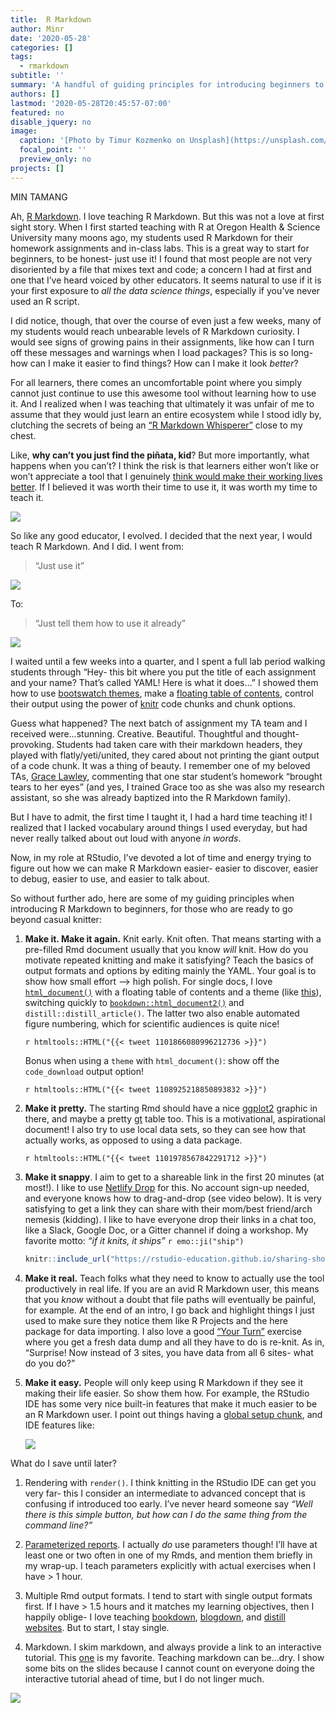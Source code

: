 ```yaml
---
title:  R Markdown
author: Minr
date: '2020-05-28'
categories: []
tags:
  - rmarkdown
subtitle: ''
summary: 'A handful of guiding principles for introducing beginners to the R Markdown family of packages.'
authors: []
lastmod: '2020-05-28T20:45:57-07:00'
featured: no
disable_jquery: no
image:
  caption: '[Photo by Timur Kozmenko on Unsplash](https://unsplash.com/photos/7gGvtQ8U4BU)'
  focal_point: ''
  preview_only: no
projects: []
---
```


MIN TAMANG

Ah, [R Markdown](https://rmarkdown.rstudio.com/). I love teaching R Markdown. But this was not a love at first sight story. When I first started teaching with R at Oregon Health & Science University many moons ago, my students used R Markdown for their homework assignments and in-class labs. This is a great way to start for beginners, to be honest- just use it! I found that most people are not very disoriented by a file that mixes text and code; a concern I had at first and one that I've heard voiced by other educators. It seems natural to use if it is your first exposure to *all the data science things*, especially if you've never used an R script.

I did notice, though, that over the course of even just a few weeks, many of my students would reach unbearable levels of R Markdown curiosity. I would see signs of growing pains in their assignments, like how can I turn off these messages and warnings when I load packages? This is so long- how can I make it easier to find things? How can I make it look *better*?

For all learners, there comes an uncomfortable point where you simply cannot just continue to use this awesome tool without learning how to use it. And I realized when I was teaching that ultimately it was unfair of me to assume that they would just learn an entire ecosystem while I stood idly by, clutching the secrets of being an ["R Markdown Whisperer"](https://twitter.com/sharlagelfand/status/1114264529477799937?s=20) close to my chest.

Like, **why can't you just find the piñata, kid**? But more importantly, what happens when you can't? I think the risk is that learners either won't like or won't appreciate a tool that I genuinely [think would make their working lives better](https://community.rstudio.com/t/convince-me-to-start-using-r-markdown/1636/7). If I believed it was worth their time to use it, it was worth my time to teach it.

![](https://media.giphy.com/media/xFcFJAryrhO6s/giphy.gif)

So like any good educator, I evolved. I decided that the next year, I would teach R Markdown. And I did. I went from:

> "Just use it"

![](https://media.giphy.com/media/pHiWkDofYnRv2/giphy.gif)

To:

> "Just tell them how to use it already"

![](https://media.giphy.com/media/3o7TKvFKwclJQDY30A/giphy.gif)

I waited until a few weeks into a quarter, and I spent a full lab period walking students through "Hey- this bit where you put the title of each assignment and your name? That's called YAML! Here is what it does..." I showed them how to use [bootswatch themes](https://bookdown.org/yihui/rmarkdown/html-document.html#appearance-and-style), make a [floating table of contents](https://bookdown.org/yihui/rmarkdown/html-document.html#table-of-contents), control their output using the power of [knitr](https://bookdown.org/yihui/rmarkdown/r-code.html) code chunks and chunk options.

Guess what happened? The next batch of assignment my TA team and I received were...stunning. Creative. Beautiful. Thoughtful and thought-provoking. Students had taken care with their markdown headers, they played with flatly/yeti/united, they cared about not printing the giant output of a code chunk. It was a thing of beauty. I remember one of my beloved TAs, [Grace Lawley](https://grace.rbind.io/), commenting that one star student's homework "brought tears to her eyes" (and yes, I trained Grace too as she was also my research assistant, so she was already baptized into the R Markdown family).

But I have to admit, the first time I taught it, I had a hard time teaching it! I realized that I lacked vocabulary around things I used everyday, but had never really talked about out loud with anyone *in words*.

Now, in my role at RStudio, I've devoted a lot of time and energy trying to figure out how we can make R Markdown easier- easier to discover, easier to debug, easier to use, and easier to talk about.

So without further ado, here are some of my guiding principles when introducing R Markdown to beginners, for those who are ready to go beyond casual knitter:

1.  **Make it. Make it again.** Knit early. Knit often. That means starting with a pre-filled Rmd document usually that you know *will* knit. How do you motivate repeated knitting and make it satisfying? Teach the basics of output formats and options by editing mainly the YAML. Your goal is to show how small effort --\> high polish. For single docs, I love [`html_document()`](https://bookdown.org/yihui/rmarkdown/html-document.html) with a floating table of contents and a theme (like [this](https://rstudio-education.github.io/sharing-short-notice/#24)), switching quickly to [`bookdown::html_document2()`](https://bookdown.org/yihui/rmarkdown/bookdown-output.html#a-single-document) and `distill::distill_article()`. The latter two also enable automated figure numbering, which for scientific audiences is quite nice!

    `r htmltools::HTML("{{< tweet 1101866080996212736 >}}")`
    
    Bonus when using a `theme` with `html_document()`: show off the `code_download` output option!

     `r htmltools::HTML("{{< tweet 1108925218850893832 >}}")`   

2.  **Make it pretty.** The starting Rmd should have a nice [ggplot2](https://ggplot2.tidyverse.org/) graphic in there, and maybe a pretty [gt](https://gt.rstudio.com/) table too. This is a motivational, aspirational document! I also try to use local data sets, so they can see how that actually works, as opposed to using a data package. 

    `r htmltools::HTML("{{< tweet 1101978567842291712 >}}")`

3.  **Make it snappy**. I aim to get to a shareable link in the first 20 minutes (at most!). I like to use [Netlify Drop](https://app.netlify.com/drop) for this. No account sign-up needed, and everyone knows how to drag-and-drop (see video below). It is very satisfying to get a link they can share with their mom/best friend/arch nemesis (kidding). I like to have everyone drop their links in a chat too, like a Slack, Google Doc, or a Gitter channel if doing a workshop. My favorite motto: *"if it knits, it ships"* `r emo::ji("ship")`

    ```r
    knitr::include_url("https://rstudio-education.github.io/sharing-short-notice/images/single-doc-dnd.mp4")
    ```

4.  **Make it real.** Teach folks what they need to know to actually use the tool productively in real life. If you are an avid R Markdown user, this means that you *know* without a doubt that file paths will eventually be painful, for example. At the end of an intro, I go back and highlight things I just used to make sure they notice them like R Projects and the here package for data importing. I also love a good ["Your Turn"](https://rmd4medicine.netlify.app/slides/01-rmd-anatomy.html#77) exercise where you get a fresh data dump and all they have to do is re-knit. As in, "Surprise! Now instead of 3 sites, you have data from all 6 sites- what do you do?"

5. **Make it easy.** People will only keep using R Markdown if they see it making their life easier. So show them how. For example, the RStudio IDE has some very nice built-in features that make it much easier to be an R Markdown user. I point out things having a [global setup chunk](https://apreshill.github.io/rmd4cdc/#112), and IDE features like:

    ![](https://rmd4medicine.netlify.app/slides/images/rmd-nav.png)

What do I save until later?

1.  Rendering with `render()`. I think knitting in the RStudio IDE can get you very far- this I consider an intermediate to advanced concept that is confusing if introduced too early. I've never heard someone say *"Well there is this simple button, but how can I do the same thing from the command line?"*

2.  [Parameterized reports](https://bookdown.org/yihui/rmarkdown/parameterized-reports.html). I actually *do* use parameters though! I'll have at least one or two often in one of my Rmds, and mention them briefly in my wrap-up. I teach parameters explicitly with actual exercises when I have \> 1 hour.

3.  Multiple Rmd output formats. I tend to start with single output formats first. If I have > 1.5 hours and it matches my learning objectives, then I happily oblige- I love teaching [bookdown](https://bookdown.org/yihui/rmarkdown/books.html), [blogdown](https://bookdown.org/yihui/rmarkdown/websites.html), and [distill websites](https://rstudio.github.io/distill/website.html). But to start, I stay single.

4.  Markdown. I skim markdown, and always provide a link to an interactive tutorial. This [one](https://commonmark.org/help/tutorial/) is my favorite. Teaching markdown can be...dry. I show some bits on the slides because I cannot count on everyone doing the interactive tutorial ahead of time, but I do not linger much.

  ![](https://media.giphy.com/media/U7Uxq9Lyz02oStvUIE/giphy.gif)

